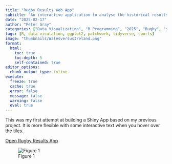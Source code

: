 ```yaml
---
title: "Rugby Results Web App"
subtitle: "An interactive application to analyse the historical results played by the teams of the six nations and the rugby championship"
date: "2025-02-17" 
author: "Peter Gray"
categories: ["Data Visualization", "R Programming", "2025", "Rugby", "shinyapp", "plotly"]
tags: [R, data visulation, ggplot2, patchwork, tidyverse, sports]
image: "thumbnails/WalesversusIreland.png"
format:
  html:
    toc: true
    toc-depth: 5
    self-contained: true
editor_options: 
  chunk_output_type: inline
execute: 
  freeze: true                                                  
  cache: true                                                   
  error: false
  message: false
  warning: false
  eval: true
---
```


This was my first attempt at building a Shiny App based on my previous project. It is more flexible with some interactive text when you hover over the tiles.



[Open Rugby Results App](https://eh1prp-dwyfor16.shinyapps.io/rugbyresultsapp/){target="_blank"}


![Figure 1](thumbnails/WalesversusIreland.png)

